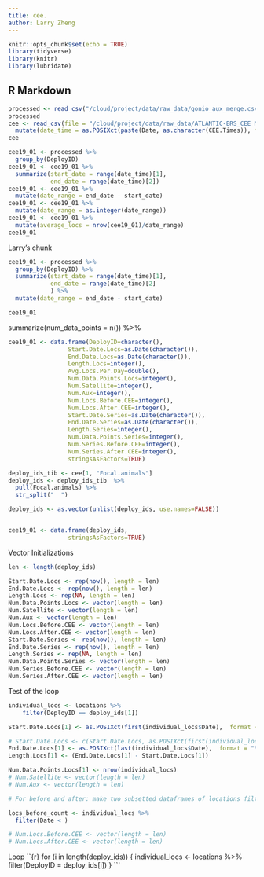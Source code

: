 ```yaml
---
title: cee.
author: Larry Zheng
---
```


```r
knitr::opts_chunk$set(echo = TRUE)
library(tidyverse)
library(knitr)
library(lubridate)
```

## R Markdown

```r
processed <- read_csv("/cloud/project/data/raw_data/gonio_aux_merge.csv")
processed
cee <- read_csv(file = "/cloud/project/data/raw_data/ATLANTIC-BRS_CEE Metadata.csv") %>%
  mutate(date_time = as.POSIXct(paste(Date, as.character(CEE.Times)), format = "%m/%d/%y %H:%M:%S"))
cee
```

```r
cee19_01 <- processed %>%
  group_by(DeployID)
cee19_01 <- cee19_01 %>%
  summarize(start_date = range(date_time)[1],
            end_date = range(date_time)[2])
cee19_01 <- cee19_01 %>%
  mutate(date_range = end_date - start_date)
cee19_01 <- cee19_01 %>%
  mutate(date_range = as.integer(date_range))
cee19_01 <- cee19_01 %>%
  mutate(average_locs = nrow(cee19_01)/date_range)
cee19_01
```



Larry's chunk
```r
cee19_01 <- processed %>%
  group_by(DeployID) %>%
  summarize(start_date = range(date_time)[1],
            end_date = range(date_time)[2]
            ) %>% 
  mutate(date_range = end_date - start_date)

cee19_01
```
summarize(num_data_points = n()) %>%



```r
cee19_01 <- data.frame(DeployID=character(),
                 Start.Date.Locs=as.Date(character()), 
                 End.Date.Locs=as.Date(character()), 
                 Length.Locs=integer(),
                 Avg.Locs.Per.Day=double(),
                 Num.Data.Points.Locs=integer(),
                 Num.Satellite=integer(),
                 Num.Aux=integer(),
                 Num.Locs.Before.CEE=integer(),
                 Num.Locs.After.CEE=integer(),
                 Start.Date.Series=as.Date(character()), 
                 End.Date.Series=as.Date(character()), 
                 Length.Series=integer(),
                 Num.Data.Points.Series=integer(),
                 Num.Series.Before.CEE=integer(),
                 Num.Series.After.CEE=integer(),
                 stringsAsFactors=TRUE) 
```

```r
deploy_ids_tib <- cee[1, "Focal.animals"]
deploy_ids <- deploy_ids_tib  %>%
  pull(Focal.animals) %>%
  str_split("  ")

deploy_ids <- as.vector(unlist(deploy_ids, use.names=FALSE))


cee19_01 <- data.frame(deploy_ids,
                 stringsAsFactors=TRUE) 

```

Vector Initializations
```r
len <- length(deploy_ids)

Start.Date.Locs <- rep(now(), length = len)
End.Date.Locs <- rep(now(), length = len)
Length.Locs <- rep(NA, length = len)
Num.Data.Points.Locs <- vector(length = len)
Num.Satellite <- vector(length = len)
Num.Aux <- vector(length = len)
Num.Locs.Before.CEE <- vector(length = len)
Num.Locs.After.CEE <- vector(length = len)
Start.Date.Series <- rep(now(), length = len)
End.Date.Series <- rep(now(), length = len)
Length.Series <- rep(NA, length = len)
Num.Data.Points.Series <- vector(length = len)
Num.Series.Before.CEE <- vector(length = len)
Num.Series.After.CEE <- vector(length = len)
```



Test of the loop
```r
individual_locs <- locations %>%
    filter(DeployID == deploy_ids[1])

Start.Date.Locs[1] <- as.POSIXct(first(individual_locs$Date),  format = "%H:%M:%S %d-%B-%Y")

# Start.Date.Locs <- c(Start.Date.Locs, as.POSIXct(first(individual_locs$Date),  format = "%H:%M:%S %d-%B-%Y"))
End.Date.Locs[1] <- as.POSIXct(last(individual_locs$Date),  format = "%H:%M:%S %d-%B-%Y")
Length.Locs[1] <- (End.Date.Locs[1] - Start.Date.Locs[1])

Num.Data.Points.Locs[1] <- nrow(individual_locs)
# Num.Satellite <- vector(length = len)
# Num.Aux <- vector(length = len)

# For before and after: make two subsetted dataframes of locations filtered by datetime before and after cee

locs_before_count <- individual_locs %>%
  filter(Date < )

# Num.Locs.Before.CEE <- vector(length = len)
# Num.Locs.After.CEE <- vector(length = len)
```


Loop
``{r}
for (i in length(deploy_ids)) {
  individual_locs <- locations %>%
    filter(DeployID = deploy_ids[i])
}
```